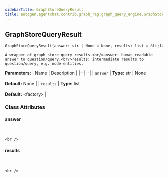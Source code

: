 ```yaml
---
sidebarTitle: GraphStoreQueryResult
title: autogen.agentchat.contrib.graph_rag.graph_query_engine.GraphStoreQueryResult
---
```

<h2 id="autogen.agentchat.contrib.graph_rag.graph_query_engine.GraphStoreQueryResult" class="doc doc-heading">
    <code class="doc-symbol doc-symbol-heading doc-symbol-class"></code>
    <span class="doc doc-object-name doc-class-name">GraphStoreQueryResult</span>
</h2>

```python
GraphStoreQueryResult(answer: str | None = None, results: list = &lt;factory&gt;)
```

    A wrapper of graph store query results.<br/>answer: human readable answer to question/query.<br/>results: intermediate results to question/query, e.g. node entities.

<b>Parameters:</b>
| Name | Description |
|--|--|
| `answer` | **Type:** str \| None<br/><br/>**Default:** None |
| `results` | **Type:** list<br/><br/>**Default:** &lt;factory&gt; |

### Class Attributes

<code class="doc-symbol doc-symbol-heading doc-symbol-attribute"></code>
#### answer
<br />

    <br />

<code class="doc-symbol doc-symbol-heading doc-symbol-attribute"></code>
#### results
<br />

    <br />